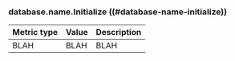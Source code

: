 ### database.name.Initialize ((#database-name-initialize))

Metric type | Value | Description
----------- | ----- | -----------
BLAH     | BLAH    | BLAH